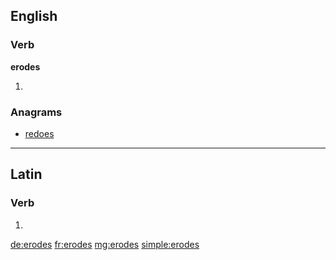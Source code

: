 ==English==

===Verb===
'''erodes'''

# {{en-third-person singular of|erode}}

===Anagrams===
* [[redoes#English|redoes]]

----

==Latin==

===Verb===
{{la-verb-form|ērōdēs}}

# {{conjugation of|ērōdō||2|s|fut|act|ind|lang=la}}

[[de:erodes]]
[[fr:erodes]]
[[mg:erodes]]
[[simple:erodes]]